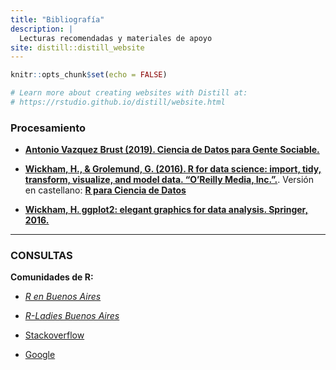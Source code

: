 ```yaml
---
title: "Bibliografía"
description: |
  Lecturas recomendadas y materiales de apoyo
site: distill::distill_website
---
```


```r
knitr::opts_chunk$set(echo = FALSE)

# Learn more about creating websites with Distill at:
# https://rstudio.github.io/distill/website.html

```


### Procesamiento

-   [**Antonio Vazquez Brust (2019). Ciencia de Datos para Gente Sociable.**](https://bitsandbricks.github.io/ciencia_de_datos_gente_sociable/)

-   [**Wickham, H., & Grolemund, G. (2016). R for data science: import, tidy, transform, visualize, and model data. “O’Reilly Media, Inc.”.**](https://es.r4ds.hadley.nz/). 
Versión en castellano: [**R para Ciencia de Datos**](https://es.r4ds.hadley.nz/)

-   [**Wickham, H. ggplot2: elegant graphics for data analysis. Springer, 2016.**]( https://ggplot2-book.org/)



---


### CONSULTAS 

**Comunidades de R:**

-   [_R en Buenos Aires_](https://renbaires.github.io/)

-   [_R-Ladies Buenos Aires_](https://www.meetup.com/es/rladies-buenos-aires/)

-   [Stackoverflow](https://es.stackoverflow.com/)

-   [Google](https://www.google.com.ar/?gws_rd=ssl)